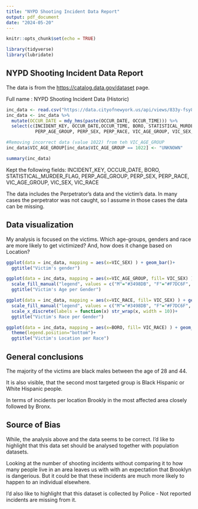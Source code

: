 ---
title: "NYPD Shooting Incident Data Report"
output: pdf_document
date: "2024-05-20"
---

```{r setup, include=FALSE}
knitr::opts_chunk$set(echo = TRUE)

library(tidyverse)
library(lubridate)

```

## NYPD Shooting Incident Data Report

The data is from the <https://catalog.data.gov/dataset> page. 

Full name : NYPD Shooting Incident Data (Historic)

```{r data}
inc_data <- read.csv("https://data.cityofnewyork.us/api/views/833y-fsy8/rows.csv?accessType=DOWNLOAD")
inc_data <- inc_data %>% 
  mutate(OCCUR_DATE = mdy_hms(paste(OCCUR_DATE, OCCUR_TIME))) %>% 
  select(c(INCIDENT_KEY, OCCUR_DATE,OCCUR_TIME, BORO, STATISTICAL_MURDER_FLAG, 
           PERP_AGE_GROUP, PERP_SEX, PERP_RACE, VIC_AGE_GROUP, VIC_SEX, VIC_RACE))

#Removing incorrect data (value 1022) from teh VIC_AGE_GROUP
inc_data$VIC_AGE_GROUP[inc_data$VIC_AGE_GROUP == 1022] <- "UNKNOWN"

summary(inc_data)
```

Kept the following fields: INCIDENT_KEY, OCCUR_DATE, BORO, STATISTICAL_MURDER_FLAG, 
           PERP_AGE_GROUP, PERP_SEX, PERP_RACE, VIC_AGE_GROUP, VIC_SEX, VIC_RACE

The data includes the Perpetrator's data and the victim's data. In many cases the perpetrator was not caught, so I assume in those cases the data can be missing. 

## Data visualization

My analysis is focused on the victims. Which age-groups, genders and race are more likely to get victimized? And, how does it change based on Location?

```{r visualization}

ggplot(data = inc_data, mapping = aes(x=VIC_SEX) ) + geom_bar()+
  ggtitle("Victim's gender") 

ggplot(data = inc_data, mapping = aes(x=VIC_AGE_GROUP, fill= VIC_SEX) ) + geom_bar()+
  scale_fill_manual("legend", values = c("M"="#3498DB", "F"="#F7DC6F", "U"="#ABB2B9"))+
  ggtitle("Victim's Age per Gender")

ggplot(data = inc_data, mapping = aes(x=VIC_RACE, fill= VIC_SEX) ) + geom_bar()+
  scale_fill_manual("legend", values = c("M"="#3498DB", "F"="#F7DC6F", "U"="#ABB2B9"))+
  scale_x_discrete(labels = function(x) str_wrap(x, width = 10))+
  ggtitle("Victim's Race per Gender")

ggplot(data = inc_data, mapping = aes(x=BORO, fill= VIC_RACE) ) + geom_bar()+
  theme(legend.position="bottom")+
  ggtitle("Victim's Location per Race")

```

## General conclusions

The majority of the victims are black males between the age of 28 and 44.

It is also visible, that the second most targeted group is Black Hispanic or White Hispanic people.

In terms of incidents per location Brookly in the most affected area closely followed by Bronx. 

## Source of Bias

While, the analysis above and the data seems to be correct. I'd like to highlight that this data set should be analysed together with population datasets. 

Looking at the number of shooting incidents without comparing it to how many people live in an area leaves us with with an expectation that Brooklyn is dangerious. But it could be that these incidents are much more likely to happen to an individual elsewhere. 

I'd also like to highlight that this dataset is collected by Police - Not reported incidents are missing from it. 

